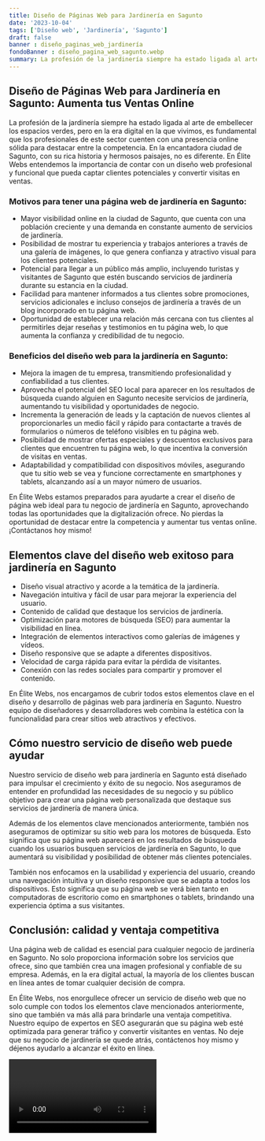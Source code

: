 ```yaml
---
title: Diseño de Páginas Web para Jardinería en Sagunto
date: '2023-10-04'
tags: ['Diseño web', 'Jardinería', 'Sagunto']
draft: false
banner : diseño_paginas_web_jardinería
fondoBanner : diseño_pagina_web_sagunto.webp
summary: La profesión de la jardinería siempre ha estado ligada al arte de embellecer los espacios verdes, pero en la era digital en la que vivimos, es fundamental que los profesionales de este sector cuenten con una presencia online sólida para destacar entre la competencia. En la encantadora ciudad de Sagunto, con su rica historia y hermosos paisajes, no es diferente. En Élite Webs entendemos la importancia de contar con un diseño web profesional y funcional que pueda captar clientes potenciales y convertir visitas en ventas.
---
```


## Diseño de Páginas Web para Jardinería en Sagunto: Aumenta tus Ventas Online

La profesión de la jardinería siempre ha estado ligada al arte de embellecer los espacios verdes, pero en la era digital en la que vivimos, es fundamental que los profesionales de este sector cuenten con una presencia online sólida para destacar entre la competencia. En la encantadora ciudad de Sagunto, con su rica historia y hermosos paisajes, no es diferente. En Élite Webs entendemos la importancia de contar con un diseño web profesional y funcional que pueda captar clientes potenciales y convertir visitas en ventas.

### Motivos para tener una página web de jardinería en Sagunto:

- Mayor visibilidad online en la ciudad de Sagunto, que cuenta con una población creciente y una demanda en constante aumento de servicios de jardinería.
- Posibilidad de mostrar tu experiencia y trabajos anteriores a través de una galería de imágenes, lo que genera confianza y atractivo visual para los clientes potenciales.
- Potencial para llegar a un público más amplio, incluyendo turistas y visitantes de Sagunto que estén buscando servicios de jardinería durante su estancia en la ciudad.
- Facilidad para mantener informados a tus clientes sobre promociones, servicios adicionales e incluso consejos de jardinería a través de un blog incorporado en tu página web.
- Oportunidad de establecer una relación más cercana con tus clientes al permitirles dejar reseñas y testimonios en tu página web, lo que aumenta la confianza y credibilidad de tu negocio.

### Beneficios del diseño web para la jardinería en Sagunto:

- Mejora la imagen de tu empresa, transmitiendo profesionalidad y confiabilidad a tus clientes.
- Aprovecha el potencial del SEO local para aparecer en los resultados de búsqueda cuando alguien en Sagunto necesite servicios de jardinería, aumentando tu visibilidad y oportunidades de negocio.
- Incrementa la generación de leads y la captación de nuevos clientes al proporcionarles un medio fácil y rápido para contactarte a través de formularios o números de teléfono visibles en tu página web.
- Posibilidad de mostrar ofertas especiales y descuentos exclusivos para clientes que encuentren tu página web, lo que incentiva la conversión de visitas en ventas.
- Adaptabilidad y compatibilidad con dispositivos móviles, asegurando que tu sitio web se vea y funcione correctamente en smartphones y tablets, alcanzando así a un mayor número de usuarios.

En Élite Webs estamos preparados para ayudarte a crear el diseño de página web ideal para tu negocio de jardinería en Sagunto, aprovechando todas las oportunidades que la digitalización ofrece. No pierdas la oportunidad de destacar entre la competencia y aumentar tus ventas online. ¡Contáctanos hoy mismo!

<GifSeo />

<Cta />

## Elementos clave del diseño web exitoso para jardinería en Sagunto

- Diseño visual atractivo y acorde a la temática de la jardinería.
- Navegación intuitiva y fácil de usar para mejorar la experiencia del usuario.
- Contenido de calidad que destaque los servicios de jardinería.
- Optimización para motores de búsqueda (SEO) para aumentar la visibilidad en línea.
- Integración de elementos interactivos como galerías de imágenes y vídeos.
- Diseño responsive que se adapte a diferentes dispositivos.
- Velocidad de carga rápida para evitar la pérdida de visitantes.
- Conexión con las redes sociales para compartir y promover el contenido.

En Élite Webs, nos encargamos de cubrir todos estos elementos clave en el diseño y desarrollo de páginas web para jardinería en Sagunto. Nuestro equipo de diseñadores y desarrolladores web combina la estética con la funcionalidad para crear sitios web atractivos y efectivos.

## Cómo nuestro servicio de diseño web puede ayudar

Nuestro servicio de diseño web para jardinería en Sagunto está diseñado para impulsar el crecimiento y éxito de su negocio. Nos aseguramos de entender en profundidad las necesidades de su negocio y su público objetivo para crear una página web personalizada que destaque sus servicios de jardinería de manera única.

Además de los elementos clave mencionados anteriormente, también nos aseguramos de optimizar su sitio web para los motores de búsqueda. Esto significa que su página web aparecerá en los resultados de búsqueda cuando los usuarios busquen servicios de jardinería en Sagunto, lo que aumentará su visibilidad y posibilidad de obtener más clientes potenciales.

También nos enfocamos en la usabilidad y experiencia del usuario, creando una navegación intuitiva y un diseño responsive que se adapta a todos los dispositivos. Esto significa que su página web se verá bien tanto en computadoras de escritorio como en smartphones o tablets, brindando una experiencia óptima a sus visitantes.

## Conclusión: calidad y ventaja competitiva

Una página web de calidad es esencial para cualquier negocio de jardinería en Sagunto. No solo proporciona información sobre los servicios que ofrece, sino que también crea una imagen profesional y confiable de su empresa. Además, en la era digital actual, la mayoría de los clientes buscan en línea antes de tomar cualquier decisión de compra.

En Élite Webs, nos enorgullece ofrecer un servicio de diseño web que no solo cumple con todos los elementos clave mencionados anteriormente, sino que también va más allá para brindarle una ventaja competitiva. Nuestro equipo de expertos en SEO asegurarán que su página web esté optimizada para generar tráfico y convertir visitantes en ventas. No deje que su negocio de jardinería se quede atrás, contáctenos hoy mismo y déjenos ayudarlo a alcanzar el éxito en línea.

<Video />

<CtaBot job='Jardinería' city='Sagunto'/>

<Gmaps query='Sagunto+españa+maps' />